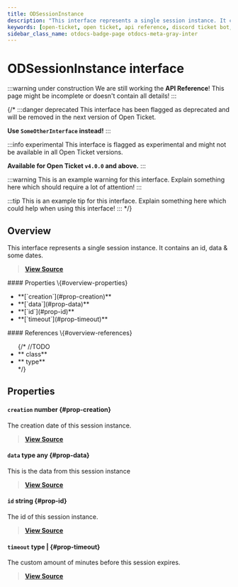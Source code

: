 ```yaml
---
title: ODSessionInstance
description: "This interface represents a single session instance. It contains an id, data & some dates."
keywords: [open-ticket, open ticket, api reference, discord ticket bot, interface]
sidebar_class_name: otdocs-badge-page otdocs-meta-gray-inter
---
```

<head>
    <link rel="apple-touch-icon" href="/img/logo_vertical.png"/>
</head>

# ODSessionInstance <M color="gray">interface</M>

:::warning under construction
We are still working the **API Reference**! This page might be incomplete or doesn't contain all details!
:::

{/*
:::danger deprecated
This interface has been flagged as deprecated and will be removed in the next version of Open Ticket.

**Use `SomeOtherInterface` instead!**
:::

:::info experimental
This interface is flagged as experimental and might not be available in all Open Ticket versions.

**Available for Open Ticket `v4.0.0` and above.**
:::

:::warning
This is an example warning for this interface. Explain something here which should require a lot of attention!
:::

:::tip
This is an example tip for this interface. Explain something here which could help when using this interface!
:::
*/}

## Overview
This interface represents a single session instance. It contains an id, data & some dates.

> [**View Source**](https://otgithub.dj-dj.be/tree/main/src/core/api/modules/session.ts#L25)

<FlexHorizontal>
<div style={{width:"50%"}}>
    #### Properties \{#overview-properties}
    <ul>
        <li>**[`creation`](#prop-creation)**</li>
        <li>**[`data`](#prop-data)**</li>
        <li>**[`id`](#prop-id)**</li>
        <li>**[`timeout`](#prop-timeout)**</li>
    </ul>
</div>
<div style={{width:"50%"}}>
    #### References \{#overview-references}
    <ul>
        {/*
        //TODO
        <li>**<code><ApiUrl url="class:ODId" label="api.ODId"/></code> <M color="purple">class</M>**</li>
        <li>**<code><ApiUrl url="type:ODExampleType" label="api.ODExampleType"/></code> <M color="brown">type</M>**</li>
        */}
    </ul>
</div>
</FlexHorizontal>

## Properties
<Divider></Divider>
#### `creation` <M color="green">number</M> <ApiBlock><ApiUrl url="js:number" label="number"/></ApiBlock> \{#prop-creation}
The creation date of this session instance.

> [**View Source**](https://otgithub.dj-dj.be/tree/main/src/core/api/modules/session.ts#L29)

<Divider></Divider>
#### `data` <M color="brown">type</M> <ApiBlock>any</ApiBlock> \{#prop-data}
This is the data from this session instance

> [**View Source**](https://otgithub.dj-dj.be/tree/main/src/core/api/modules/session.ts#L33)

<Divider></Divider>
#### `id` <M color="blue">string</M> <ApiBlock><ApiUrl url="js:string" label="string"/></ApiBlock> \{#prop-id}
The id of this session instance.

> [**View Source**](https://otgithub.dj-dj.be/tree/main/src/core/api/modules/session.ts#L27)

<Divider></Divider>
#### `timeout` <M color="brown">type</M> <ApiBlock><ApiUrl url="js:null" label="null"/>|<ApiUrl url="js:number" label="number"/></ApiBlock> \{#prop-timeout}
The custom amount of minutes before this session expires.

> [**View Source**](https://otgithub.dj-dj.be/tree/main/src/core/api/modules/session.ts#L31)

<Divider></Divider>
